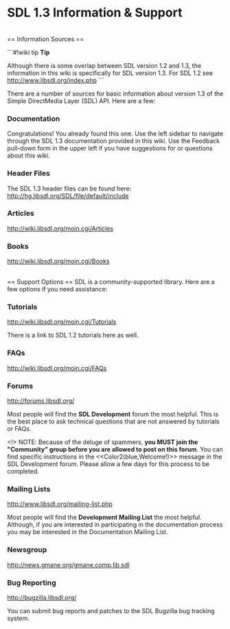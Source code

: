 <!-- pragma section-numbers off -->
<!-- pragma camelcase off -->
<!-- acl All:read -->

= SDL 1.3 Information & Support =

<br/>
== Information Sources ==

```#!wiki tip
'''Tip'''

Although there is some overlap between SDL version 1.2 and 1.3, the information in this wiki is specifically for SDL version 1.3.  For SDL 1.2 see http://www.libsdl.org/index.php
```

There are a number of sources for basic information about version 1.3 of the Simple DirectMedia Layer (SDL) API.  Here are a few:

=== Documentation ===
Congratulations!  You already found this one.  Use the left sidebar to navigate through the SDL 1.3 documentation provided in this wiki.  Use the Feedback pull-down form in the upper left if you have suggestions for or questions about this wiki.

=== Header Files ===
The SDL 1.3 header files can be found here:
http://hg.libsdl.org/SDL/file/default/include

=== Articles ===
http://wiki.libsdl.org/moin.cgi/Articles

=== Books ===
http://wiki.libsdl.org/moin.cgi/Books

<br/>
== Support Options ==
SDL is a community-supported library.  Here are a few options if you need assistance:


=== Tutorials ===
http://wiki.libsdl.org/moin.cgi/Tutorials

There is a link to SDL 1.2 tutorials here as well.

=== FAQs ===
http://wiki.libsdl.org/moin.cgi/FAQs

=== Forums ===
http://forums.libsdl.org/

Most people will find the '''SDL Development''' forum the most helpful.  This is the best place to ask technical questions that are not answered by tutorials or FAQs.  

<!> NOTE:  Because of the deluge of spammers, '''you MUST join the "Community" group before you are allowed to post on this forum'''. You can find specific instructions in the <<Color2(blue,Welcome!)>> message in the SDL Development forum.  Please allow a few days for this process to be completed.   

=== Mailing Lists ===
http://www.libsdl.org/mailing-list.php

Most people will find the '''Development Mailing List''' the most helpful.  Although, if you are interested in participating in the documentation process you may be interested in the Documentation Mailing List.  

=== Newsgroup ===
http://news.gmane.org/gmane.comp.lib.sdl

=== Bug Reporting ===
http://bugzilla.libsdl.org/

You can submit bug reports and patches to the SDL Bugzilla bug tracking system.
